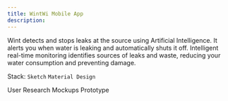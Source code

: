 ```yaml
---
title: WintWi Mobile App
description:
---
```


<PageDescription>

Wint detects and stops leaks at the source using Artificial Intelligence. It alerts you when water is leaking and automatically shuts it off. Intelligent real-time monitoring identifies sources of leaks and waste, reducing your water consumption and preventing damage.

Stack: `Sketch`  `Material Design`

</PageDescription>



<AnchorLinks>
  <AnchorLink>User Research</AnchorLink>
  <AnchorLink>Mockups</AnchorLink>
  <AnchorLink>Prototype</AnchorLink>
</AnchorLinks>
